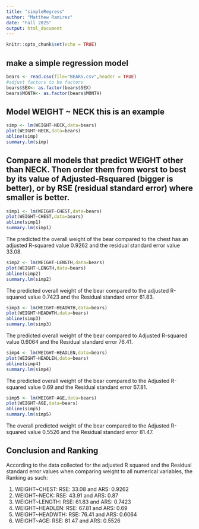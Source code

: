 ```yaml
---
title: "simpleRegress"
author: "Matthew Ramirez"
date: "Fall 2025"
output: html_document
---
```


```r
knitr::opts_chunk$set(echo = TRUE)
```

## make a simple regression model

```r
bears <- read.csv(file="BEARS.csv",header = TRUE)
#adjust factors to be factors
bears$SEX<- as.factor(bears$SEX)
bears$MONTH<- as.factor(bears$MONTH)
```

## Model WEIGHT ~ NECK  this is an example  

```r
simp <- lm(WEIGHT~NECK,data=bears)
plot(WEIGHT~NECK,data=bears)
abline(simp)
summary.lm(simp)
```


## Compare all models that predict WEIGHT other than NECK. Then order them from worst to best by its value of Adjusted-Rsquared (bigger is better), or by RSE (residual standard error) where smaller is better. 

```r
simp1 <- lm(WEIGHT~CHEST,data=bears)
plot(WEIGHT~CHEST,data=bears)
abline(simp1)
summary.lm(simp1)
```

The predicted the overall weight of the bear compared to the chest has an adjusted R-squared value 0.9262 and the residual standard error value 33.08.

```r
simp2 <- lm(WEIGHT~LENGTH,data=bears)
plot(WEIGHT~LENGTH,data=bears)
abline(simp2)
summary.lm(simp2)
```

The predicted overall weight of the bear compared to the adjusted R-squared value 0.7423 and the Residual standard error 61.83.

```r
simp3 <- lm(WEIGHT~HEADWTH,data=bears)
plot(WEIGHT~HEADWTH,data=bears)
abline(simp3)
summary.lm(simp3)
```

The predicted overall weight of the bear compared to Adjusted R-squared value 0.6064 and the Residual standard error 76.41.

```r
simp4 <- lm(WEIGHT~HEADLEN,data=bears)
plot(WEIGHT~HEADLEN,data=bears)
abline(simp4)
summary.lm(simp4)
```

The predicted overall weight of the bear compared to the Adjusted R-squared value 0.69 and the Residual standard error 67.81.

```r
simp5 <- lm(WEIGHT~AGE,data=bears)
plot(WEIGHT~AGE,data=bears)
abline(simp5)
summary.lm(simp5)
```

The overall predicted weight of the bear compared to the Adjusted R-squared value 0.5526 and the Residual standard error 81.47.

## Conclusion and Ranking

According to the data collected for the adjusted R squared and the Residual standard error values when comparing weight to all numerical variables, the Ranking as such:

1. WEIGHT~CHEST: RSE: 33.08 and ARS: 0.9262
2. WEIGHT~NECK: RSE: 43.91 and ARS: 0.87
3. WEIGHT~LENGTH: RSE: 61.83 and ARS: 0.7423
4. WEIGHT~HEADLEN: RSE: 67.81 and ARS: 0.69 
5. WEIGHT~HEADWTH: RSE: 76.41 and ARS: 0.6064 
6. WEIGHT~AGE: RSE: 81.47 and ARS: 0.5526 







